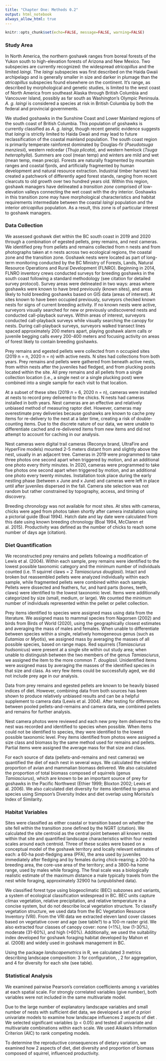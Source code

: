 ```yaml
---
title: "Chapter One: Methods 0.2"
output: html_notebook
always_allow_html: true
---
```


```r
knitr::opts_chunk$set(echo=FALSE, message=FALSE, warning=FALSE)
```

### Study Area

In North America, the northern goshawk ranges from boreal forests of the Yukon south to high-elevation forests of Arizona and New Mexico. Two subspecies are currently recognized: the widespread *atricapillus* and the limited *laingi*. The *laingi* subspecies was first described on the Haida Gwaii archipelago and is generally smaller in size and darker in plumage than the *atricapillus* subspecies found elsewhere on the continent. It's range, as described by morphological and genetic studies, is limited to the west coast of North America from southeast Alaska through British Columbia and Vancouver Island, possibly as far south as Washington's Olympic Peninsula. *A. g. laingi* is considered a species at risk in British Columbia by both the federal and provincial governments.

We studied goshawks in the Sunshine Coast and Lower Mainland regions of the south coast of British Columbia. This population of goshawks is currently classified as *A. g. laingi*, though recent genetic evidence suggests that *laingi* is strictly limited to Haida Gwaii and may lead to future reclassification of the coastal mainland population. The south coast region is primarily temperate rainforest dominated by Douglas-fir (*Pseudotsuga menziesii*), western redcedar (*Thuja plicata*), and western hemlock (*Tsuga heterophylla*). Summers are cool (mean temp) and winters are mild and wet (mean temp, mean precip). Forests are naturally fragmented by mountain ranges and coastal fjords, and artificially fragmented by human development and natural resource extraction. Industrial timber harvest has created a patchwork of differently aged forest stands, ranging from recent clearcuts to old growth over two hundred years old. <!-- check this age --> Within this region, goshawk managers have delineated a *transition zone* comprised of low-elevation valleys connecting the wet coast with the dry interior. Goshawks in this transition zone may have morphological characteristics and habitat requirements intermediate between the coastal *laingi* population and the interior *atricapillus* population. As a result, this zone is of particular interest to goshawk managers.

### Data Collection

We assessed goshawk diet within the BC south coast in 2019 and 2020 through a combination of egested pellets, prey remains, and nest cameras. We identified prey from pellets and remains collected from n nests and from photographs taken at n nests across two ecological regions, the coastal zone and the transition zone. Goshawk nests were located as part of long-term monitoring conducted by the BC Ministry of Forests, Lands, Natural Resource Operations and Rural Development (FLNRO). Beginning in 2014, <!-- check this date --> FLNRO inventory crews conducted surveys for breeding goshawks in the south coast following a standard methodology (see citation for detailed survey protocol). Survey areas were delineated in two ways: areas where goshawks were known to have bred previously (known sites), and areas likely to hold breeding goshawks based on GIS data (areas of interest). At sites known to have been occupied previously, surveyors checked known nests for signs of current breeding activity. If no known nests were active, surveyors visually searched for new or previously undiscovered nests and conducted call-playback surveys. Within areas of interest, surveyors conducted call-playback surveys while visually searching the canopy for nests. During call-playback surveys, surveyors walked transect lines spaced approximately 200 meters apart, playing goshawk alarm calls or juvenile begging calls every 200-400 meters and focusing activity on areas of forest likely to contain breeding goshawks.

Prey remains and egested pellets were collected from n occupied sites (2019 n = n, 2020 n = n) with active nests. N sites had collections from both years. Prey remains and pellets were gathered from beneath active nests, from within nests after the juveniles had fledged, and from plucking posts located within the site. All prey remains and all pellets from a single collection location (i.e., a single nest or a single plucking post) were combined into a single sample for each visit to that location. 

At a subset of these sites (2019 *n* = 6, 2020 n = n), cameras were installed at nests to record prey delivered to the chicks. N nests had cameras installed in both years. Nest cameras are an effective and relatively unbiased method of measuring raptor diet. However, cameras may overestimate prey deliveries because goshawks are known to cache prey items for re-delivery to the nest at a later time, creating a risk of double-counting items. <!-- citation needed --> Due to the discrete nature of our data, we were unable to differentiate cached and re-delivered items from new items and did not attempt to account for caching in our analysis.

Nest cameras were digital trail cameras (Reconyx brand, UltraFire and HyperFire models) mounted 2-5 meters distant from and slightly above the nest, usually in an adjacent tree. Cameras in 2019 were programmed to take three photos one second apart when triggered by motion, and an additional one photo every thirty minutes. In 2020, cameras were programmed to take five photos one second apart when triggered by motion, and an additional one photo every twenty minutes. Installation took place during the early nestling phase (between x June and x June) and cameras were left in place until after juveniles dispersed in the fall. Camera site selection was not random but rather constrained by topography, access, and timing of discovery.

Breeding chronology was not available for most sites. At sites with cameras, chicks were aged from photos taken shortly after camera installation using a pictorial guide (Boal 1994). Hatch date and lay date were calculated from this date using known breeding chronology (Boal 1994, McClaren et al. 2015). Productivity was defined as the number of chicks to reach some number of days age (citation). 

### Diet Quantification

We reconstructed prey remains and pellets following a modification of Lewis et al. (2004). Within each sample, prey remains were identified to the lowest possible taxonomic category and the minimum number of individuals counted (i.e. 11 squirrel claws = 2 *Tamiasciurus douglasii*). Intact and broken but reassembled pellets were analyzed individually within each sample, while fragmented pellets were combined within each sample. Pellets were dissected and feathers, fur, and hard parts (bones, teeth, claws) were identified to the lowest taxonomic level. Items were additionally categorized by size (small, medium, or large). We counted the minimum number of individuals represented within the pellet or pellet collection. 

Prey items identified to species were assigned mass using data from the literature. We assigned mass to mammal species from Nagorsen (2002) and birds from Birds of World (2020), using the geographically closest estimates and averaging the mass of males and females. When unable to differentiate between species within a single, relatively homogeneous genus (such as *Eutamias* or *Myotis*), we assigned mass by averaging the masses of all possible species, based on range maps. Red squirrels (*Tamiasciurus hudsonicus*) were present at a single site within out study area; when unable to distinguish between the two members of the genus *Tamiasciurus*, we assigned the item to the more common *T. douglasii*. Unidentified items were assigned mass by averaging the masses of the identified species in that size and class. As very few items could be successfully aged, we did not include prey age in our analysis.

Data from prey remains and egested pellets are known to be heavily biased indices of diet. However, combining data from both sources has been shown to produce relatively unbiased results and can be a helpful supplement to camera data (Lewis et al. 2004). After testing for differences between pooled pellets-and-remains and camera data, we combined pellets and remains for further analysis.

Nest camera photos were reviewed and each new prey item delivered to the nest was recorded and identified to species when possible. When items could not be identified to species, they were identified to the lowest possible taxonomic level. Prey items identified from photos were assigned a size class and biomass by the same method used for remains and pellets. Partial items were assigned the average mass for that size and class. 

For each source of data (pellets-and-remains and nest cameras) we quantified the diet of each nest in several ways. We calculated the relative proportion of avian and mammalian biomass delivered. We also calculated the proportion of total biomass composed of squirrels (genus *Tamiasciurus*), which are known to be an important source of prey for goshawks in the Pacific Northwest (Ethier 1999; Bloxton 2002; Lewis et al. 2006). We also calculated diet diversity for items identified to genus and species using Simpson's Diversity Index and diet overlap using Morisita's Index of Similarity. 

### Habitat Variables

Sites were classified as either coastal or transition based on whether the site fell within the transition zone defined by the NGRT (citation). We calculated the site centroid as the central point between all known nests within that site and quantified landscape characteristics within four nested scales around each centroid. Three of these scales were based on a conceptual model of the goshawk territory and locally relevant estimates of each: a 60-ha post-fledging area (PFA), the area used by juveniles immediately after fledging and by females during chick-rearing; a 200-ha breeding area, the core-use area of the territory; and a 3800-ha home range, used by males while foraging. The final scale was a biologically realistic estimate of the maximum distance a male typically travels from the nest while foraging, approximately 32900 ha (unpublished data).

We classified forest type using biogeoclimatic (BEC) subzones and variants, a system of ecological classification widespread in BC. BEC units capture climax vegetation, relative precipitation, and relative temperature in a concise system, but do not describe local vegetation structure. To classify vegetation structure, we used data from the BC Vegetation Resource Inventory (VRI). From the VRI data we extracted eleven land cover classes based on vegetative cover and age (see table?) to a 100-m raster grid. We also extracted four classes of canopy cover: none (<1%), low (1-30%), moderate (31-60%), and high (>60%). <!-- Ok but actually figure out what classes to use --> <!-- Also I think I actually need to say how I picked these variables --> Additionally, we used the suitability index developed for goshawk foraging habitat developed by Mahon et al. (2008) and widely used in goshawk management in BC.

Using the package *landscapemetrics* in R, <!-- don't forget version --> we calculated 3 metrics describing landscape composition: <!-- proportion mature forest, proportion suitable habitat, amount canopy cover --> 3 for configuration, <!-- edge density, edge density of shrub, edge density of suitable habitat -->,  2 for aggregation, <!-- contagion of landcover, contagion of HSI --> and 4 for diversity <!-- Simpson's diversity index (forest type), Simpson's diversity index (landcover), Simpson's evenness index (landcover), patch richness density (landcover) --> for each site (see table). <!-- come back and fix this later -->

### Statistical Analysis

We examined pairwise Pearson's correlation coefficients among x variables at each spatial scale. For strongly correlated variables (give number), both variables were not included in the same multivariate model.

Due to the large number of explanatory landscape variables and small number of nests with sufficient diet data, we developed a set of *a priori* univariate models to examine how landscape influences 2 aspects of diet <!-- diversity and proportion squirrel -->. We selected significant variables (p < 0.05) and tested all univariate and multivariate combinations within each scale. We used Aikake's Information Criterion (AIC) to rank competing models. 

To determine the reproductive consequences of dietary variation, we examined how 2 aspects of diet, diet diversity and proportion of biomass composed of squirrel, influenced productivity. 

<!-- Missing occupancy ~ landscape -->

<!-- A site was considered occupied if a goshawk was detected within the breeding area, regardless of whether breeding activity was confirmed, and unoccupied if no goshawks were observed within the breeding area. Most sites were surveyed once per breeding season, which is 70% effective in detecting active goshawk nests (Woodbridge and Hargis 2006). *Check this citation and reword, almost identical to Miller 2014.* Nests were considered active if an adult was observed brooding on the nest or if chicks were seen or heard within the nest. -->












